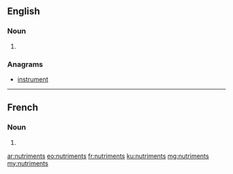 ==English==

===Noun===
{{head|en|plural}}

# {{plural of|nutriment|lang=en|nocat=1}}

===Anagrams===
* [[instrument#English|instrument]]

----

==French==

===Noun===
{{head|fr|plural}}

# {{plural of|nutriment|lang=fr|nocat=1}}

[[ar:nutriments]]
[[eo:nutriments]]
[[fr:nutriments]]
[[ku:nutriments]]
[[mg:nutriments]]
[[my:nutriments]]